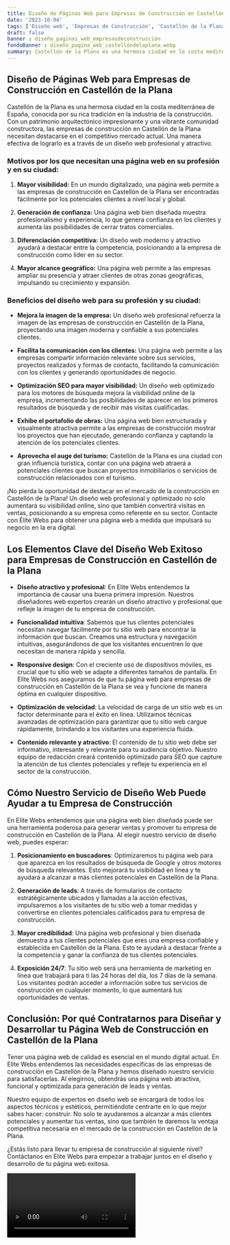 ```yaml
---
title: Diseño de Páginas Web para Empresas de Construcción en Castellón de la Plana
date: '2023-10-04'
tags: ['Diseño web', 'Empresas de Construcción', 'Castellón de la Plana']
draft: false
banner : diseño_paginas_web_empresasdeconstrucción
fondoBanner : diseño_pagina_web_castellóndelaplana.webp
summary: Castellón de la Plana es una hermosa ciudad en la costa mediterránea de España, conocida por su rica tradición en la industria de la construcción. Con un patrimonio arquitectónico impresionante y una vibrante comunidad constructora, las empresas de construcción en Castellón de la Plana necesitan destacarse en el competitivo mercado actual. Una manera efectiva de lograrlo es a través de un diseño web profesional y atractivo.
---
```


## Diseño de Páginas Web para Empresas de Construcción en Castellón de la Plana

Castellón de la Plana es una hermosa ciudad en la costa mediterránea de España, conocida por su rica tradición en la industria de la construcción. Con un patrimonio arquitectónico impresionante y una vibrante comunidad constructora, las empresas de construcción en Castellón de la Plana necesitan destacarse en el competitivo mercado actual. Una manera efectiva de lograrlo es a través de un diseño web profesional y atractivo.

### Motivos por los que necesitan una página web en su profesión y en su ciudad:

1. **Mayor visibilidad:** En un mundo digitalizado, una página web permite a las empresas de construcción en Castellón de la Plana ser encontradas fácilmente por los potenciales clientes a nivel local y global.

2. **Generación de confianza:** Una página web bien diseñada muestra profesionalismo y experiencia, lo que genera confianza en los clientes y aumenta las posibilidades de cerrar tratos comerciales.

3. **Diferenciación competitiva:** Un diseño web moderno y atractivo ayudará a destacar entre la competencia, posicionando a la empresa de construcción como líder en su sector.

4. **Mayor alcance geográfico:** Una página web permite a las empresas ampliar su presencia y atraer clientes de otras zonas geográficas, impulsando su crecimiento y expansión.

### Beneficios del diseño web para su profesión y su ciudad:

- **Mejora la imagen de la empresa:** Un diseño web profesional refuerza la imagen de las empresas de construcción en Castellón de la Plana, proyectando una imagen moderna y confiable a sus potenciales clientes.

- **Facilita la comunicación con los clientes:** Una página web permite a las empresas compartir información relevante sobre sus servicios, proyectos realizados y formas de contacto, facilitando la comunicación con los clientes y generando oportunidades de negocio.

- **Optimización SEO para mayor visibilidad:** Un diseño web optimizado para los motores de búsqueda mejora la visibilidad online de la empresa, incrementando las posibilidades de aparecer en los primeros resultados de búsqueda y de recibir más visitas cualificadas.

- **Exhibe el portafolio de obras:** Una página web bien estructurada y visualmente atractiva permite a las empresas de construcción mostrar los proyectos que han ejecutado, generando confianza y captando la atención de los potenciales clientes.

- **Aprovecha el auge del turismo:** Castellón de la Plana es una ciudad con gran influencia turística, contar con una página web atraerá a potenciales clientes que buscan proyectos inmobiliarios o servicios de construcción relacionados con el turismo.

¡No pierda la oportunidad de destacar en el mercado de la construcción en Castellón de la Plana! Un diseño web profesional y optimizado no solo aumentará su visibilidad online, sino que también convertirá visitas en ventas, posicionando a su empresa como referente en su sector. Contacte con Élite Webs para obtener una página web a medida que impulsará su negocio en la era digital.

<GifSeo />

<Cta />

## Los Elementos Clave del Diseño Web Exitoso para Empresas de Construcción en Castellón de la Plana

- **Diseño atractivo y profesional**: En Elite Webs entendemos la importancia de causar una buena primera impresión. Nuestros diseñadores web expertos crearán un diseño atractivo y profesional que refleje la imagen de tu empresa de construcción.

- **Funcionalidad intuitiva**: Sabemos que tus clientes potenciales necesitan navegar fácilmente por tu sitio web para encontrar la información que buscan. Creamos una estructura y navegación intuitivas, asegurándonos de que los visitantes encuentren lo que necesitan de manera rápida y sencilla.

- **Responsive design**: Con el creciente uso de dispositivos móviles, es crucial que tu sitio web se adapte a diferentes tamaños de pantalla. En Elite Webs nos aseguramos de que tu página web para empresas de construcción en Castellón de la Plana se vea y funcione de manera óptima en cualquier dispositivo.

- **Optimización de velocidad**: La velocidad de carga de un sitio web es un factor determinante para el éxito en línea. Utilizamos técnicas avanzadas de optimización para garantizar que tu sitio web cargue rápidamente, brindando a los visitantes una experiencia fluida.

- **Contenido relevante y atractivo**: El contenido de tu sitio web debe ser informativo, interesante y relevante para tu audiencia objetivo. Nuestro equipo de redacción creará contenido optimizado para SEO que capture la atención de tus clientes potenciales y refleje tu experiencia en el sector de la construcción.

## Cómo Nuestro Servicio de Diseño Web Puede Ayudar a tu Empresa de Construcción

En Elite Webs entendemos que una página web bien diseñada puede ser una herramienta poderosa para generar ventas y promover tu empresa de construcción en Castellón de la Plana. Al elegir nuestro servicio de diseño web, puedes esperar:

1. **Posicionamiento en buscadores**: Optimizaremos tu página web para que aparezca en los resultados de búsqueda de Google y otros motores de búsqueda relevantes. Esto mejorará tu visibilidad en línea y te ayudará a alcanzar a más clientes potenciales en Castellón de la Plana.

2. **Generación de leads**: A través de formularios de contacto estratégicamente ubicados y llamadas a la acción efectivas, impulsaremos a los visitantes de tu sitio web a tomar medidas y convertirse en clientes potenciales calificados para tu empresa de construcción.

3. **Mayor credibilidad**: Una página web profesional y bien diseñada demuestra a tus clientes potenciales que eres una empresa confiable y establecida en Castellón de la Plana. Esto te ayudará a destacar frente a la competencia y ganar la confianza de tus clientes potenciales.

4. **Exposición 24/7**: Tu sitio web será una herramienta de marketing en línea que trabajará para ti las 24 horas del día, los 7 días de la semana. Los visitantes podrán acceder a información sobre tus servicios de construcción en cualquier momento, lo que aumentará tus oportunidades de ventas.

## Conclusión: Por qué Contratarnos para Diseñar y Desarrollar tu Página Web de Construcción en Castellón de la Plana

Tener una página web de calidad es esencial en el mundo digital actual. En Elite Webs entendemos las necesidades específicas de las empresas de construcción en Castellón de la Plana y hemos diseñado nuestro servicio para satisfacerlas. Al elegirnos, obtendrás una página web atractiva, funcional y optimizada para generación de leads y ventas.

Nuestro equipo de expertos en diseño web se encargará de todos los aspectos técnicos y estéticos, permitiéndote centrarte en lo que mejor sabes hacer: construir. No solo te ayudaremos a alcanzar a más clientes potenciales y aumentar tus ventas, sino que también te daremos la ventaja competitiva necesaria en el mercado de la construcción en Castellón de la Plana.

¿Estás listo para llevar tu empresa de construcción al siguiente nivel? Contáctanos en Elite Webs para empezar a trabajar juntos en el diseño y desarrollo de tu página web exitosa.

<Video />

<CtaBot job='Empresas de Construcción' city='Castellón de la Plana'/>

<Gmaps query='Castellón de la Plana+españa+maps' />